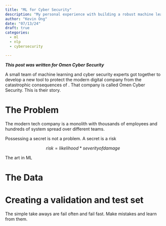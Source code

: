 ```yaml
---
title: "ML for Cyber Security"
description: "My personal experience with building a robust machine learning cyber security product from scratch"
author: "Kevin Ong"
date: "07/13/24"
draft: true
categories: 
  - ml
  - nlp
  - cybersecurity

---
```

***This post was written for Omen Cyber Security***

A small team of machine learning and cyber security experts got together to develop a new tool to protect the modern digital company from the catastrophic consequences of . That company is called Omen Cyber Security. This is their story.

# The Problem
The modern tech company is a monolith with thousands of employees and hundreds of system spread over different teams.

Possessing a secret is not a problem. A secret is a risk

$$risk = likelihood*severity of damage $$

The art in ML

# The Data
# Creating a validation and test set

The simple take aways are fail often and fail fast. Make mistakes and learn from them.